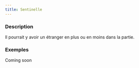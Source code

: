 ```yaml
---
title: Sentinelle
---
```



<Fabled SENTINELLE header />

### Description

Il pourrait y avoir un étranger en plus ou en moins dans la partie.

### Exemples

Coming soon